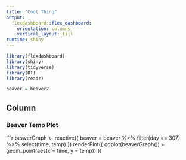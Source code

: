 ```yaml
---
title: "Cool Thing"
output: 
  flexdashboard::flex_dashboard:
    orientation: columns
    vertical_layout: fill
runtime: shiny
---
```


```r
library(flexdashboard)
library(shiny)
library(tidyverse)
library(DT)
library(readr)

```


```r
beaver = beaver2
```

Column {data-width=650}
-----------------------------------------------------------------------

### Beaver Temp Plot

```r
beaverGraph <- reactive({
  beaver = beaver %>% filter(day == 307) %>%
    select(time, temp)
  })
renderPlot({
  ggplot(beaverGraph()) + 
    geom_point(aes(x = time, y = temp))
})


